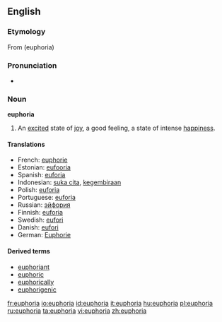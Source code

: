 ==English==
{{wikipedia}}

===Etymology===
From {{AGr.}} '''{{polytonic|[[εὐφορία]]}}''' (euphoria)

===Pronunciation===
* {{rhymes|ɔːriə}}

===Noun===
'''euphoria'''

# An [[excited]] state of [[joy]], a good feeling, a state of intense [[happiness]].

====Translations====
* French: [[euphorie]]
* Estonian: [[eufooria]]
* Spanish: [[euforia]]
* Indonesian: [[suka cita]], [[gembira|kegembiraan]]
* Polish: [[euforia]] {{f}}
* Portuguese: [[euforia]] {{f}}
* Russian: [[эйфория]] {{f}}
* Finnish: [[euforia]]
* Swedish: [[eufori]]
* Danish: [[eufori]]
* German: [http://de.wiktionary.org/wiki/Euphorie Euphorie]

====Derived terms====
* [[euphoriant]]
* [[euphoric]]
* [[euphorically]]
* [[euphorigenic]]

[[fr:euphoria]]
[[io:euphoria]]
[[id:euphoria]]
[[it:euphoria]]
[[hu:euphoria]]
[[pl:euphoria]]
[[ru:euphoria]]
[[ta:euphoria]]
[[vi:euphoria]]
[[zh:euphoria]]